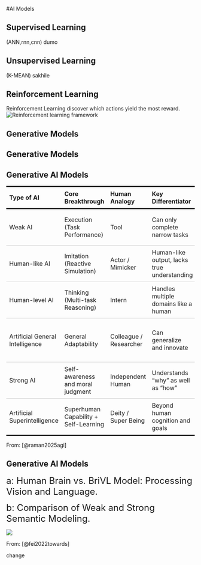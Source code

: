 #AI Models


## Supervised Learning

(ANN,rnn,cnn) dumo



## Unsupervised Learning


(K-MEAN) sakhile


## Reinforcement Learning

Reinforcement Learning discover which actions yield the most reward.
![Reinforcement learning framework](RL.png)

## Generative Models


## Generative Models

## Generative AI Models 

<style>
.threeline-table {
  border-collapse: collapse;
  width: 100%;
  font-size: 16px;
}

.threeline-table th {
  border-top: 3px solid black;
  border-bottom: 3px solid black;
  padding: 8px;
  text-align: left;
}

.threeline-table td {
  border-bottom: 1px solid #ccc;
  padding: 8px;
}


.threeline-table tr.last-row td {
  border-bottom: 3px solid black;
}
</style>

<table class="threeline-table">
  <thead>
    <tr>
      <th>Type of AI</th>
      <th>Core Breakthrough</th>
      <th>Human Analogy</th>
      <th>Key Differentiator</th>
      <th>Common Techniques</th>
      <th>Practical Examples</th>
    </tr>
  </thead>
  <tbody>
    <tr>
      <td>Weak AI</td>
      <td>Execution (Task Performance)</td>
      <td>Tool</td>
      <td>Can only complete narrow tasks</td>
      <td>Supervised learning, rule-based systems</td>
      <td>Image classification, speech recognition</td>
    </tr>
    <tr>
      <td>Human-like AI</td>
      <td>Imitation (Reactive Simulation)</td>
      <td>Actor / Mimicker</td>
      <td>Human-like output, lacks true understanding</td>
      <td>NLP, affective computing</td>
      <td>Chatbots, social robots</td>
    </tr>
    <tr>
      <td>Human-level AI</td>
      <td>Thinking (Multi-task Reasoning)</td>
      <td>Intern</td>
      <td>Handles multiple domains like a human</td>
      <td>Deep learning, RL</td>
      <td>ChatGPT, AlphaGo</td>
    </tr>
    <tr>
      <td>Artificial General Intelligence</td>
      <td>General Adaptability</td>
      <td>Colleague / Researcher</td>
      <td>Can generalize and innovate</td>
      <td>Meta-learning, cross-modal learning</td>
      <td>Hypothetical AGI models</td>
    </tr>
    <tr>
      <td>Strong AI</td>
      <td>Self-awareness and moral judgment</td>
      <td>Independent Human</td>
      <td>Understands "why" as well as "how"</td>
      <td>Explainable AI, causal inference</td>
      <td>AI legal tools, mental health support</td>
    <tr>
  <td style="border-bottom: 3px solid black;">Artificial Superintelligence</td>
  <td style="border-bottom: 3px solid black;">Superhuman Capability + Self-Learning</td>
  <td style="border-bottom: 3px solid black;">Deity / Super Being</td>
  <td style="border-bottom: 3px solid black;">Beyond human cognition and goals</td>
  <td style="border-bottom: 3px solid black;">Self-evolving algorithms</td>
  <td style="border-bottom: 3px solid black;">AGI governance, climate modeling</td>
</tr>

  </tbody>
</table>     |

From: [@raman2025agi]

## Generative AI Models

[a: Human Brain vs. BriVL Model: Processing Vision and Language. ]{style="font-size:24px;"}

[b: Comparison of Weak and Strong Semantic Modeling.]{style="font-size:24px;"}

![ ](multimodel.png)

From: [@fei2022towards]

change